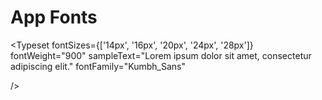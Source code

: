 
<Meta title="App/Typography" />

# App Fonts

<Typeset
  fontSizes={['14px', '16px', '20px', '24px', '28px']}
  fontWeight="900"
  sampleText="Lorem ipsum dolor sit amet, consectetur adipiscing elit."
  fontFamily="Kumbh_Sans"

/>
